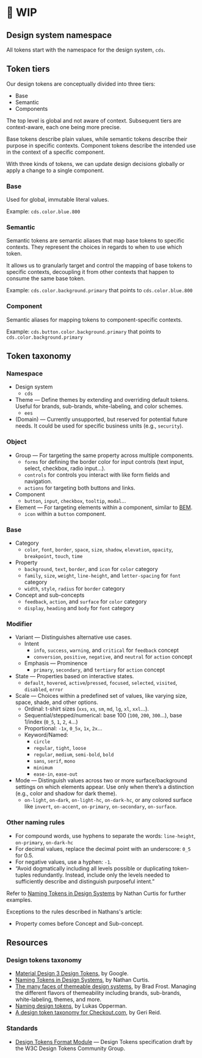 
<Meta title="Design Tokens Taxonomy" />

# 🚧 WIP

## Design system namespace

All tokens start with the namespace for the design system, `cds`.

## Token tiers

Our design tokens are conceptually divided into three tiers:

- Base
- Semantic
- Components

The top level is global and not aware of context. Subsequent tiers are context-aware, each one being more precise.

Base tokens describe plain values, while semantic tokens describe their purpose in specific contexts. Component tokens describe the intended use in the context of a specific component.

With three kinds of tokens, we can update design decisions globally or apply a change to a single component.

### Base

Used for global, immutable literal values.

Example: `cds.color.blue.800`

### Semantic

Semantic tokens are semantic aliases that map base tokens to specific contexts. They represent the choices in regards to when to use which token.

It allows us to granularly target and control the mapping of base tokens to specific contexts, decoupling it from other contexts that happen to consume the same base token.

Example: `cds.color.background.primary` that points to `cds.color.blue.800`

### Component

Semantic aliases for mapping tokens to component-specific contexts.

Example: `cds.button.color.background.primary` that points to `cds.color.background.primary`

## Token taxonomy

### Namespace

- Design system
  - `cds`
- Theme — Define themes by extending and overriding default tokens. Useful for brands, sub-brands, white-labeling, and color schemes.
  - `ees`
- (Domain) — Currently unsupported, but reserved for potential future needs. It could be used for specific business units (e.g., `security`).

### Object

- Group — For targeting the same property across multiple components.
  - `forms` for defining the border color for input controls (text input, select, checkbox, radio input…).
  - `controls` for controls you interact with like form fields and navigation.
  - `actions` for targeting both buttons and links.
- Component
  - `button`, `input`, `checkbox`, `tooltip`, `modal`…
- Element — For targeting elements within a component, similar to [BEM](https://getbem.com/).
  - `icon` within a `button` component.

### Base

- Category
  - `color`, `font`, `border`, `space`, `size`, `shadow`, `elevation`, `opacity`, `breakpoint`, `touch`, `time`
- Property
  - `background`, `text`, `border`, and `icon` for `color` category
  - `family`, `size`, `weight`, `line-height`, and `letter-spacing` for `font` category
  - `width`, `style`, `radius` for `border` category  
- Concept and sub-concepts
  - `feedback`, `action`, and `surface` for `color` category
  - `display`, `heading` and `body` for `font` category 

### Modifier

- Variant — Distinguishes alternative use cases.
  - Intent
    - `info`, `success`, `warning`, and `critical` for `feedback` concept
    - `conversion`, `positive`, `negative`, and `neutral` for `action` concept
  - Emphasis — Prominence
    - `primary`, `secondary`, and `tertiary` for `action` concept 
- State — Properties based on interactive states.
  - `default`, `hovered`, `active`/`pressed`, `focused`, `selected`, `visited`, `disabled`,  `error`
- Scale — Choices within a predefined set of values, like varying size, space, shade, and other options.
  - Ordinal: t-shirt sizes (`xxs`, `xs`, `sm`, `md`, `lg`, `xl`, `xxl`…).
  - Sequential/stepped/numerical: base 100 (`100`, `200`, `300`…), base 1/index (`0_5`, `1`, `2`, `4`…)
  - Proportional: `-1x`, `0_5x`, `1x`, `2x`…
  - Keyword/Named:
    - `circle`
    - `regular`, `tight`, `loose`
    - `regular`, `medium`, `semi-bold`, `bold`
    - `sans`, `serif`, `mono`
    - `minimum`
    - `ease-in`, `ease-out`
- Mode — Distinguish values across two or more surface/background settings on which elements appear. Use only when there’s a distinction (e.g., color and shadow for dark theme).
  - `on-light`, `on-dark`, `on-light-hc`, `on-dark-hc`, or any colored surface like `invert`, `on-accent`, `on-primary`, `on-secondary`, `on-surface`.

### Other naming rules

- For compound words, use hyphens to separate the words: `line-height`, `on-primary`, `on-dark-hc`
- For decimal values, replace the decimal point with an underscore: `0_5` for 0.5.
- For negative values, use a hyphen: `-1`.
- “Avoid dogmatically including all levels possible or duplicating token-tuples redundantly. Instead, include only the levels needed to sufficiently describe and distinguish purposeful intent.”

Refer to [Naming Tokens in Design Systems](https://medium.com/eightshapes-llc/naming-tokens-in-design-systems-9e86c7444676) by Nathan Curtis for further examples.

Exceptions to the rules described in Nathans's article:

- Property comes before Concept and Sub-concept.

## Resources

### Design tokens taxonomy

- [Material Design 3 Design Tokens](https://m3.material.io/foundations/design-tokens/overview), by Google.
- [Naming Tokens in Design Systems](https://medium.com/eightshapes-llc/naming-tokens-in-design-systems-9e86c7444676), by Nathan Curtis.
- [The many faces of themeable design systems](https://bradfrost.com/blog/post/the-many-faces-of-themeable-design-systems/), by Brad Frost. Managing the different flavors of themeability including brands, sub-brands, white-labeling, themes, and more.
- [Naming design tokens](https://uxdesign.cc/naming-design-tokens-9454818ed7cb), by Lukas Opperman.
- [A design token taxonomy for Checkout.com](https://www.gerireid.com/design-token-taxonomy.html), by Geri Reid.

### Standards

- [Design Tokens Format Module](https://design-tokens.github.io/community-group/format/) — Design Tokens specification draft by the W3C Design Tokens Community Group.
